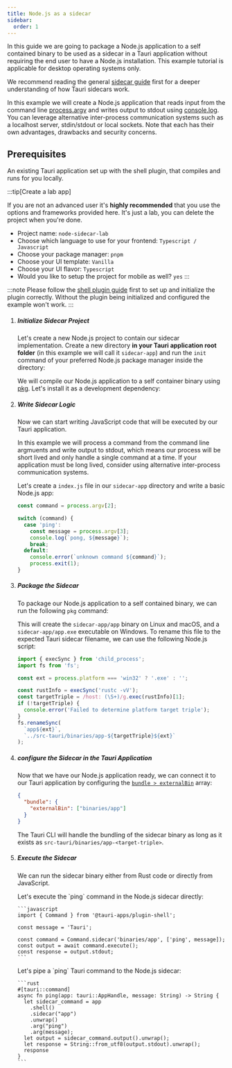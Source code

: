 ```yaml
---
title: Node.js as a sidecar
sidebar:
  order: 1
---
```



In this guide we are going to package a Node.js application to a self contained binary
to be used as a sidecar in a Tauri application without requiring the end user to have a Node.js installation.
This example tutorial is applicable for desktop operating systems only.

We recommend reading the general [sidecar guide] first for a deeper understanding of how Tauri sidecars work.

In this example we will create a Node.js application that reads input from the command line [process.argv]
and writes output to stdout using [console.log]. <br/>
You can leverage alternative inter-process communication systems such as a localhost server, stdin/stdout or local sockets.
Note that each has their own advantages, drawbacks and security concerns.

## Prerequisites

An existing Tauri application set up with the shell plugin, that compiles and runs for you locally.

:::tip[Create a lab app]

If you are not an advanced user it's **highly recommended** that you use the options and frameworks provided here. It's just a lab, you can delete the project when you're done.

<CTA />

- Project name: `node-sidecar-lab`
- Choose which language to use for your frontend: `Typescript / Javascript`
- Choose your package manager: `pnpm`
- Choose your UI template: `Vanilla`
- Choose your UI flavor: `Typescript`
- Would you like to setup the project for mobile as well? `yes`
:::

:::note
Please follow the [shell plugin guide](/plugin/shell/) first to set up and initialize the plugin correctly.
Without the plugin being initialized and configured the example won't work.
:::

<Steps>

1.  ##### Initialize Sidecar Project

    Let's create a new Node.js project to contain our sidecar implementation.
    Create a new directory **in your Tauri application root folder** (in this example we will call it `sidecar-app`)
    and run the `init` command of your preferred Node.js package manager inside the directory:

    <CommandTabs npm="npm init" yarn="yarn init" pnpm="pnpm init" />

    We will compile our Node.js application to a self container binary using [pkg].
    Let's install it as a development dependency:

    <CommandTabs
      npm="npm add pkg --save-dev"
      yarn="yarn add pkg --dev"
      pnpm="pnpm add pkg --save-dev"
    />

1.  ##### Write Sidecar Logic

    Now we can start writing JavaScript code that will be executed by our Tauri application.

    In this example we will process a command from the command line argmuents and write output to stdout,
    which means our process will be short lived and only handle a single command at a time.
    If your application must be long lived, consider using alternative inter-process communication systems.

    Let's create a `index.js` file in our `sidecar-app` directory and write a basic Node.js app:

    ```js title=sidecar-app/index.js
    const command = process.argv[2];

    switch (command) {
      case 'ping':
        const message = process.argv[3];
        console.log(`pong, ${message}`);
        break;
      default:
        console.error(`unknown command ${command}`);
        process.exit(1);
    }
    ```

1.  ##### Package the Sidecar

    To package our Node.js application to a self contained binary, we can run the following `pkg` command:

    <CommandTabs
      npm="npm run pkg -- --output app"
      yarn="yarn pkg --output app"
      pnpm="pnpm pkg --output app"
    />

    This will create the `sidecar-app/app` binary on Linux and macOS, and a `sidecar-app/app.exe` executable on Windows.
    To rename this file to the expected Tauri sidecar filename, we can use the following Node.js script:

    ```js
    import { execSync } from 'child_process';
    import fs from 'fs';

    const ext = process.platform === 'win32' ? '.exe' : '';

    const rustInfo = execSync('rustc -vV');
    const targetTriple = /host: (\S+)/g.exec(rustInfo)[1];
    if (!targetTriple) {
      console.error('Failed to determine platform target triple');
    }
    fs.renameSync(
      `app${ext}`,
      `../src-tauri/binaries/app-${targetTriple}${ext}`
    );
    ```

1.  ##### configure the Sidecar in the Tauri Application

    Now that we have our Node.js application ready, we can connect it to our Tauri application
    by configuring the [`bundle > externalBin`] array:

    ```json title="src-tauri/tauri.conf.json"
    {
      "bundle": {
        "externalBin": ["binaries/app"]
      }
    }
    ```

    The Tauri CLI will handle the bundling of the sidecar binary as long as it exists as `src-tauri/binaries/app-<target-triple>`.

1.  ##### Execute the Sidecar

    We can run the sidecar binary either from Rust code or directly from JavaScript.

    <Tabs>
      <TabItem label="JavaScript">
        Let's execute the `ping` command in the Node.js sidecar directly:

        ```javascript
        import { Command } from '@tauri-apps/plugin-shell';

        const message = 'Tauri';

        const command = Command.sidecar('binaries/app', ['ping', message]);
        const output = await command.execute();
        const response = output.stdout;
        ```
      </TabItem>
      <TabItem label="Rust">
        Let's pipe a `ping` Tauri command to the Node.js sidecar:

        ```rust
        #[tauri::command]
        async fn ping(app: tauri::AppHandle, message: String) -> String {
          let sidecar_command = app
            .shell()
            .sidecar("app")
            .unwrap()
            .arg("ping")
            .arg(message);
          let output = sidecar_command.output().unwrap();
          let response = String::from_utf8(output.stdout).unwrap();
          response
        }
        ```
      </TabItem>
    </Tabs>

</Steps>

[sidecar guide]: /develop/sidecar
[process.argv]: https://nodejs.org/docs/latest/api/process.html#processargv
[console.log]: https://nodejs.org/api/console.html#consolelogdata-args
[pkg]: https://github.com/vercel/pkg
[`bundle > externalBin`]: /reference/config/#externalbin
